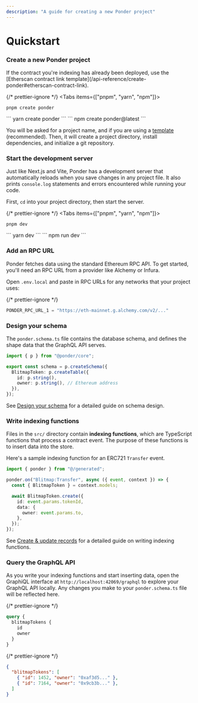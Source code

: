 ```yaml
---
description: "A guide for creating a new Ponder project"
---
```



# Quickstart

<Steps>

### Create a new Ponder project

<Callout type="info">
  If the contract you're indexing has already been deployed, use the [Etherscan
  contract link template](/api-reference/create-ponder#etherscan-contract-link).
</Callout>

{/* prettier-ignore */}
<Tabs items={["pnpm", "yarn", "npm"]}>
  <Tab>
```
pnpm create ponder
```
</Tab>
  <Tab>
```
yarn create ponder
```
</Tab>
  <Tab>
```
npm create ponder@latest
```
</Tab>
</Tabs>

You will be asked for a project name, and if you are using a [template](/api-reference/create-ponder#templates) (recommended). Then, it will create a project directory, install dependencies, and initialize a git repository.

### Start the development server

Just like Next.js and Vite, Ponder has a development server that automatically reloads when you save changes in any project file. It also prints `console.log` statements and errors encountered while running your code.

First, `cd` into your project directory, then start the server.

{/* prettier-ignore */}
<Tabs items={["pnpm", "yarn", "npm"]}>
  <Tab>
```
pnpm dev
```
</Tab>
  <Tab>
```
yarn dev
```
</Tab>
  <Tab>
```
npm run dev
```
</Tab>
</Tabs>

### Add an RPC URL

Ponder fetches data using the standard Ethereum RPC API. To get started, you'll need an RPC URL from a provider like Alchemy or Infura.

Open `.env.local` and paste in RPC URLs for any networks that your project uses:

{/* prettier-ignore */}
```js filename=".env.local"
PONDER_RPC_URL_1 = "https://eth-mainnet.g.alchemy.com/v2/..."
```

### Design your schema

The `ponder.schema.ts` file contains the database schema, and defines the shape data that the GraphQL API serves.

```ts filename="ponder.schema.ts"
import { p } from "@ponder/core";

export const schema = p.createSchema({
  BlitmapToken: p.createTable({
    id: p.string(),
    owner: p.string(), // Ethereum address
  }),
});
```

See [Design your schema](/guides/design-your-schema) for a detailed guide on schema design.

### Write indexing functions

Files in the `src/` directory contain **indexing functions**, which are TypeScript functions that process a contract event. The purpose of these functions is to insert data into the store.

Here's a sample indexing function for an ERC721 `Transfer` event.

```ts filename="src/index.ts"
import { ponder } from "@/generated";

ponder.on("Blitmap:Transfer", async ({ event, context }) => {
  const { BlitmapToken } = context.models;

  await BlitmapToken.create({
    id: event.params.tokenId,
    data: {
      owner: event.params.to,
    },
  });
});
```

See [Create & update records](/guides/create-update-records) for a detailed guide on writing indexing functions.

### Query the GraphQL API

As you write your indexing functions and start inserting data, open the GraphiQL interface at `http://localhost:42069/graphql` to explore your GraphQL API locally. Any changes you make to your `ponder.schema.ts` file will be reflected here.

<div className="code-columns">

{/* prettier-ignore */}
```graphql filename="Query"
query {
  blitmapTokens {
    id
    owner
  }
}
```

{/* prettier-ignore */}
```json filename="Result"
{
  "blitmapTokens": [
    { "id": 1452, "owner": "0xaf3d5..." },
    { "id": 7164, "owner": "0x9cb3b..." },
  ]
}
```

</div>

</Steps>
